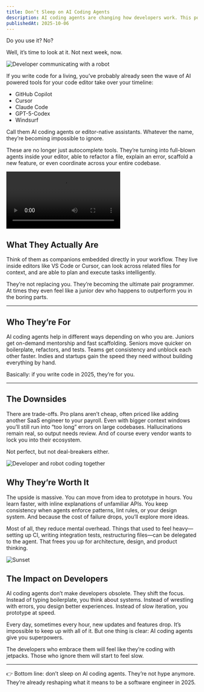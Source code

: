 ```yaml
---
title: Don’t Sleep on AI Coding Agents
description: AI coding agents are changing how developers work. This post explains what they are, their pros and cons, and why they give you superpowers.
publishedAt: 2025-10-06
---
```


Do you use it? No?

Well, it’s time to look at it. Not next week, now.

<Image
  src="/images/ai-agents/robot.png"
  width={1920}
  height={1080}
  alt="Developer communicating with a robot"
/>

If you write code for a living, you’ve probably already seen the wave of AI powered tools for your code editor take over your timeline:

- GitHub Copilot
- Cursor
- Claude Code
- GPT-5-Codex
- Windsurf

Call them AI coding agents or editor-native assistants. Whatever the name, they’re becoming impossible to ignore.

These are no longer just autocomplete tools. They’re turning into full-blown agents inside your editor, able to refactor a file, explain an error, scaffold a new feature, or even coordinate across your entire codebase.

<video controls preload="metadata">
  <source src="/images/ai-agents/cursor-agent.mp4" type="video/mp4" />A video
  demonstrating the cursor AI agent
</video>

## What They Actually Are

Think of them as companions embedded directly in your workflow. They live inside editors like VS Code or Cursor, can look across related files for context, and are able to plan and execute tasks intelligently.

They’re not replacing you. They’re becoming the ultimate pair programmer. At times they even feel like a junior dev who happens to outperform you in the boring parts.

---

## Who They’re For

AI coding agents help in different ways depending on who you are. Juniors get on-demand mentorship and fast scaffolding. Seniors move quicker on boilerplate, refactors, and tests. Teams get consistency and unblock each other faster. Indies and startups gain the speed they need without building everything by hand.

Basically: if you write code in 2025, they’re for you.

---

## The Downsides

There are trade-offs. Pro plans aren’t cheap, often priced like adding another SaaS engineer to your payroll. Even with bigger context windows you’ll still run into “too long” errors on large codebases. Hallucinations remain real, so output needs review. And of course every vendor wants to lock you into their ecosystem.

Not perfect, but not deal-breakers either.

<Image
  src="/images/ai-agents/robot-heart.png"
  width={1920}
  height={1080}
  alt="Developer and robot coding together"
/>

## Why They’re Worth It

The upside is massive. You can move from idea to prototype in hours. You learn faster, with inline explanations of unfamiliar APIs. You keep consistency when agents enforce patterns, lint rules, or your design system. And because the cost of failure drops, you’ll explore more ideas.

Most of all, they reduce mental overhead. Things that used to feel heavy—setting up CI, writing integration tests, restructuring files—can be delegated to the agent. That frees you up for architecture, design, and product thinking.

<Image
  src="/images/ai-agents/sunset.png"
  width={1920}
  height={1080}
  alt="Sunset"
/>

## The Impact on Developers

AI coding agents don’t make developers obsolete. They shift the focus. Instead of typing boilerplate, you think about systems. Instead of wrestling with errors, you design better experiences. Instead of slow iteration, you prototype at speed.

Every day, sometimes every hour, new updates and features drop. It’s impossible to keep up with all of it. But one thing is clear: AI coding agents give you superpowers.

The developers who embrace them will feel like they’re coding with jetpacks. Those who ignore them will start to feel slow.

---

👉 Bottom line: don’t sleep on AI coding agents. They’re not hype anymore. They’re already reshaping what it means to be a software engineer in 2025.
